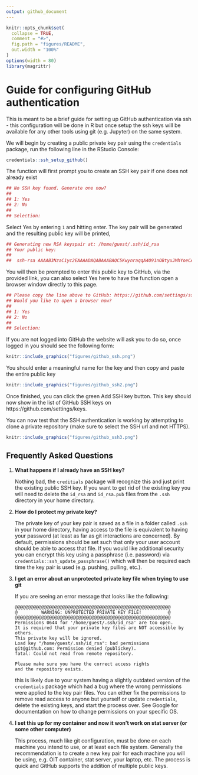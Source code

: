 ```yaml
---
output: github_document
---
```


```r
knitr::opts_chunk$set(
  collapse = TRUE,
  comment = "#>",
  fig.path = "figures/README",
  out.width = "100%"
)
options(width = 80)
library(magrittr)
```

# Guide for configuring GitHub authentication

This is meant to be a brief guide for setting up GitHub authentication via ssh - this configuration will be done in R but once setup the ssh keys will be available for any other tools using git (e.g. Jupyter) on the same system.

We will begin by creating a public private key pair using the `credentials` package, run the following line in the RStudio Console:
```r
credentials::ssh_setup_github()
```
The function will first prompt you to create an SSH key pair if one does not already exist
```r
## No SSH key found. Generate one now? 
## 
## 1: Yes
## 2: No
## 
## Selection: 
```
Select Yes by entering `1` and hitting enter. The key pair will be generated and the resulting public key will be printed, 
```r
## Generating new RSA keyspair at: /home/guest/.ssh/id_rsa
## Your public key:
## 
##  ssh-rsa AAAAB3NzaC1yc2EAAAADAQABAAABAQC5KwynraqqA4O91nOBtyuJMhYoeCAroSv7yC/GTXcjXsBvgYAlL0PCurJP7uRFbvkUaoBvuaGohR1qDlYNNWzH5FBDqftY+o35otq88mhDUaOmCzuik+MCLGiS/hp2D+5imc1Vqjabvk3fexMr7qkHrJE04vB/ZzI0iZzoZ0zGIJSistNODhrt6jCK7OzPFb4/lGGDxp0+vaGKeXIQGGdUwvMUD+HyNqTgO+g7rcdgmnVMWhhLH8uNb7tpQwDbRQu1h4R+xHO9JMHxFUz2cX4Du6GaQXuYLX3p8X276Nl8CU/V2R4CbGMJwO0Z0jcY8CVUhYBOIJsuS1a5ttHSoLCx 
```

You will then be prompted to enter this public key to GitHub, via the provided link, you can also select Yes here to have the function open a browser window directly to this page.

```r
## Please copy the line above to GitHub: https://github.com/settings/ssh/new
## Would you like to open a browser now? 
## 
## 1: Yes
## 2: No
## 
## Selection:
```

If you are not logged into GitHub the website will ask you to do so, once logged in you should see the following form:

```r
knitr::include_graphics("figures/github_ssh.png")
```

You should enter a meaningful name for the key and then copy and paste the entire public key

```r
knitr::include_graphics("figures/github_ssh2.png")
```

Once finished, you can click the green Add SSH key button. This key should now show in the list of GitHub SSH keys on https://github.com/settings/keys.

You can now test that the SSH authentication is working by attempting to clone a private repository (make sure to select the SSH url and not HTTPS).

```r
knitr::include_graphics("figures/github_ssh3.png")
```


## Frequently Asked Questions

1. **What happens if I already have an SSH key?**

   Nothing bad, the `creditials` package will recognize this and just print the existing public SSH key. If you want to get rid of the existing key you will need to delete the `id_rsa` and `id_rsa.pub` files from the `.ssh` directory in your home directory.

2. **How do I protect my private key?** 
   
   The private key of your key pair is saved as a file in a folder called `.ssh` in your home directory, having access to the file is equivalent to having your password (at least as far as git interactions are concerned). By default, permissions should be set such that only your user account should be able to access that file. If you would like additional security you can encrypt this key using a passphrase (i.e. password) via `credentials::ssh_update_passphrase()` which will then be required each time the key pair is used (e.g. pushing, pulling, etc.).

3. **I get an error about an unprotected private key file when trying to use git**

   If you are seeing an error message that looks like the following:
   ```
   @@@@@@@@@@@@@@@@@@@@@@@@@@@@@@@@@@@@@@@@@@@@@@@@@@@@@@@@@@@
   @         WARNING: UNPROTECTED PRIVATE KEY FILE!          @
   @@@@@@@@@@@@@@@@@@@@@@@@@@@@@@@@@@@@@@@@@@@@@@@@@@@@@@@@@@@
   Permissions 0644 for '/home/guest/.ssh/id_rsa' are too open.
   It is required that your private key files are NOT accessible by others.
   This private key will be ignored.
   Load key "/home/guest/.ssh/id_rsa": bad permissions
   git@github.com: Permission denied (publickey).
   fatal: Could not read from remote repository.
   
   Please make sure you have the correct access rights
   and the repository exists.
   ```
   this is likely due to your system having a slightly outdated version of the `credentials` package which had a bug where the wrong permissions were applied to the key pair files. You can either fix the permissions to remove read access to anyone but yourself or update `credentials`, delete the existing keys, and start the process over. See Google for documentation on how to change permissions on your specific OS.

4. **I set this up for my container and now it won't work on stat server (or some other computer)**

   This process, much like git configuration, must be done on each machine you intend to use, or at least each file system. Generally the recommendation is to create a new key pair for each machine you will be using, e.g. OIT container, stat server, your laptop, etc. The process is quick and GitHub supports the addition of multiple public keys.


